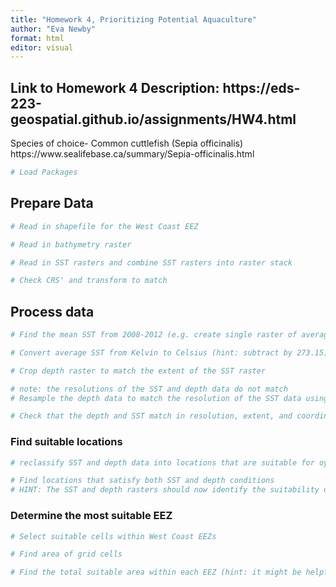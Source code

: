 ```yaml
---
title: "Homework 4, Prioritizing Potential Aquaculture"
author: "Eva Newby"
format: html
editor: visual
---
```

## Link to Homework 4 Description: https://eds-223-geospatial.github.io/assignments/HW4.html 

Species of choice- Common cuttlefish (Sepia officinalis)
https://www.sealifebase.ca/summary/Sepia-officinalis.html

```r
# Load Packages

```

## Prepare Data

```r
# Read in shapefile for the West Coast EEZ

```

```r
# Read in bathymetry raster

```

```r
# Read in SST rasters and combine SST rasters into raster stack

```

```r
# Check CRS' and transform to match

```

## Process data

```r
# Find the mean SST from 2008-2012 (e.g. create single raster of average SST)

```

```r
# Convert average SST from Kelvin to Celsius (hint: subtract by 273.15)

```

```r
# Crop depth raster to match the extent of the SST raster

```

```r
# note: the resolutions of the SST and depth data do not match
# Resample the depth data to match the resolution of the SST data using the nearest neighbor approach

```

```r
# Check that the depth and SST match in resolution, extent, and coordinate reference system (hint: can the rasters be stacked?)

```

### Find suitable locations

```r
# reclassify SST and depth data into locations that are suitable for oysters (hint: set suitable values to 1 and unsuitable values to 0)

```

```r
# Find locations that satisfy both SST and depth conditions
# HINT: The SST and depth rasters should now identify the suitability of locations as 0 or 1. To find locations that have both suitable temperature and depth, you can use map algebra. One idea is to multiple the values of the cells, using the lapp() function.


```

### Determine the most suitable EEZ

```r
# Select suitable cells within West Coast EEZs

```

```r
# Find area of grid cells

```

```r
# Find the total suitable area within each EEZ (hint: it might be helpful to rasterize the EEZ data)

```


